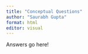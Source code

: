 ```yaml
---
title: "Conceptual Questions"
author: "Saurabh Gupta"
format: html
editor: visual
---
```



Answers go here!